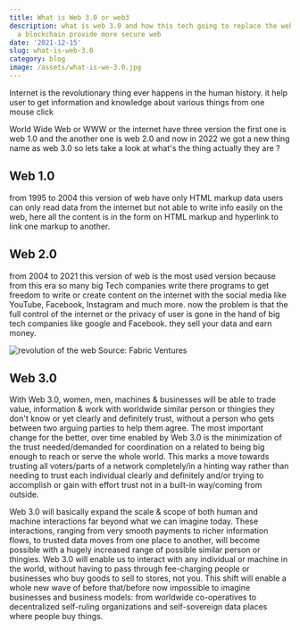 ```yaml
---
title: What is Web 3.0 or web3
description: what is web 3.0 and how this tech going to replace the web2.0. how
  a blockchain provide more secure web
date: '2021-12-15'
slug: what-is-web-3.0
category: blog
image: /assets/what-is-we-3.0.jpg
---
```


Internet is the revolutionary thing ever happens in the human history. it help user to get information and knowledge about various things from one mouse click

World Wide Web or WWW or the internet have three version the first one is web 1.0 and the another one is web 2.0 and now in 2022 we got a new thing name as web 3.0 so lets take a look at what's the thing actually they are ?

## Web 1.0

from 1995 to 2004 this version of web have only HTML markup data users can only read data from the internet but not able to write info easily on the web, here all the content is in the form on HTML markup and hyperlink to link one markup to another.

## Web 2.0

from 2004 to 2021 this version of web is the most used version because from this era so many big Tech companies write there programs to get freedom to write or create content on the internet with the social media like YouTube, Facebook, Instagram and much more. now the problem is that the full control of the internet or the privacy of user is gone in the hand of big tech companies like google and Facebook. they sell your data and earn money.

![revolution of the web](./revelotution.jpeg)
Source: Fabric Ventures

## Web 3.0

With Web 3.0, women, men, machines & businesses will be able to trade value, information & work with worldwide similar person or thingies they don't know or yet clearly and definitely trust, without a person who gets between two arguing parties to help them agree. The most important change for the better, over time enabled by Web 3.0 is the minimization of the trust needed/demanded for coordination on a related to being big enough to reach or serve the whole world. This marks a move towards trusting all voters/parts of a network completely/in a hinting way rather than needing to trust each individual clearly and definitely and/or trying to accomplish or gain with effort trust not in a built-in way/coming from outside.

Web 3.0 will basically expand the scale & scope of both human and machine interactions far beyond what we can imagine today. These interactions, ranging from very smooth payments to richer information flows, to trusted data moves from one place to another, will become possible with a hugely increased range of possible similar person or thingies. Web 3.0 will enable us to interact with any individual or machine in the world, without having to pass through fee-charging people or businesses who buy goods to sell to stores, not you. This shift will enable a whole new wave of before that/before now impossible to imagine businesses and business models: from worldwide co-operatives to decentralized self-ruling organizations and self-sovereign data places where people buy things.
